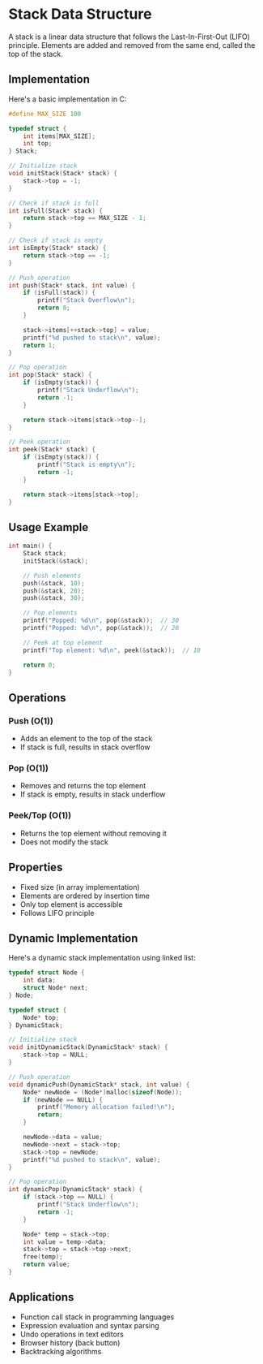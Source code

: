 # Stack Data Structure

A stack is a linear data structure that follows the Last-In-First-Out (LIFO) principle. Elements are added and removed from the same end, called the top of the stack.

## Implementation

Here's a basic implementation in C:

```c
#define MAX_SIZE 100

typedef struct {
    int items[MAX_SIZE];
    int top;
} Stack;

// Initialize stack
void initStack(Stack* stack) {
    stack->top = -1;
}

// Check if stack is full
int isFull(Stack* stack) {
    return stack->top == MAX_SIZE - 1;
}

// Check if stack is empty
int isEmpty(Stack* stack) {
    return stack->top == -1;
}

// Push operation
int push(Stack* stack, int value) {
    if (isFull(stack)) {
        printf("Stack Overflow\n");
        return 0;
    }

    stack->items[++stack->top] = value;
    printf("%d pushed to stack\n", value);
    return 1;
}

// Pop operation
int pop(Stack* stack) {
    if (isEmpty(stack)) {
        printf("Stack Underflow\n");
        return -1;
    }

    return stack->items[stack->top--];
}

// Peek operation
int peek(Stack* stack) {
    if (isEmpty(stack)) {
        printf("Stack is empty\n");
        return -1;
    }

    return stack->items[stack->top];
}
```

## Usage Example

```c
int main() {
    Stack stack;
    initStack(&stack);

    // Push elements
    push(&stack, 10);
    push(&stack, 20);
    push(&stack, 30);

    // Pop elements
    printf("Popped: %d\n", pop(&stack));  // 30
    printf("Popped: %d\n", pop(&stack));  // 20

    // Peek at top element
    printf("Top element: %d\n", peek(&stack));  // 10

    return 0;
}
```

## Operations

### Push (O(1))

- Adds an element to the top of the stack
- If stack is full, results in stack overflow

### Pop (O(1))

- Removes and returns the top element
- If stack is empty, results in stack underflow

### Peek/Top (O(1))

- Returns the top element without removing it
- Does not modify the stack

## Properties

- Fixed size (in array implementation)
- Elements are ordered by insertion time
- Only top element is accessible
- Follows LIFO principle

## Dynamic Implementation

Here's a dynamic stack implementation using linked list:

```c
typedef struct Node {
    int data;
    struct Node* next;
} Node;

typedef struct {
    Node* top;
} DynamicStack;

// Initialize stack
void initDynamicStack(DynamicStack* stack) {
    stack->top = NULL;
}

// Push operation
void dynamicPush(DynamicStack* stack, int value) {
    Node* newNode = (Node*)malloc(sizeof(Node));
    if (newNode == NULL) {
        printf("Memory allocation failed!\n");
        return;
    }

    newNode->data = value;
    newNode->next = stack->top;
    stack->top = newNode;
    printf("%d pushed to stack\n", value);
}

// Pop operation
int dynamicPop(DynamicStack* stack) {
    if (stack->top == NULL) {
        printf("Stack Underflow\n");
        return -1;
    }

    Node* temp = stack->top;
    int value = temp->data;
    stack->top = stack->top->next;
    free(temp);
    return value;
}
```

## Applications

- Function call stack in programming languages
- Expression evaluation and syntax parsing
- Undo operations in text editors
- Browser history (back button)
- Backtracking algorithms
